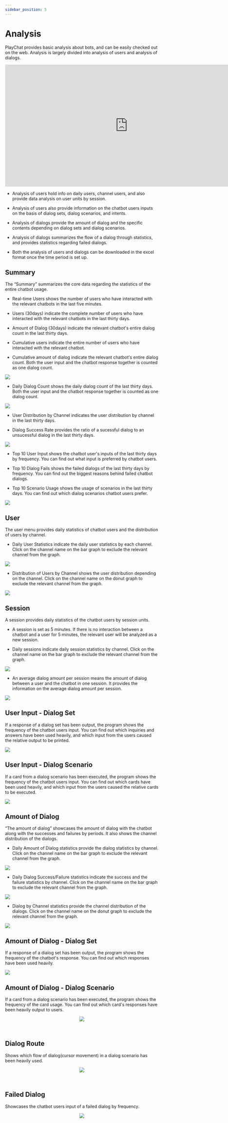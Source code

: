 ```yaml
---
sidebar_position: 5
---
```


# Analysis

PlayChat provides basic analysis about bots, and can be easily checked out on the web. Analysis is largely divided into analysis of users and analysis of dialogs.

<iframe width="804" height="400" src="https://www.youtube.com/embed/nMCj-q1xjUk" title="" frameborder="0" allow="accelerometer; autoplay; clipboard-write; encrypted-media; gyroscope; picture-in-picture; web-share" allowfullscreen></iframe>

- Analysis of users hold info on daily users, channel users, and also provide data analysis on user units by session.

- Analysis of users also provide information on the chatbot users inputs on the basis of dialog sets, dialog scenarios, and intents.

- Analysis of dialogs provide the amount of dialog and the specific contents depending on dialog sets and dialog scenarios.

- Analysis of dialogs summarizes the flow of a dialog through statistics, and provides statistics regarding failed dialogs.

- Both the analysis of users and dialogs can be downloaded in the excel format once the time period is set up.

## Summary

The “Summary” summarizes the core data regarding the statistics of the entire chatbot usage.

- Real-time Users shows the number of users who have interacted with the relevant chatbots in the last five minutes.

- Users (30days) indicate the complete number of users who have interacted with the relevant chatbots in the last thirty days.

- Amount of Dialog (30days) indicate the relevant chatbot's entire dialog count in the last thirty days.

- Cumulative users indicate the entire number of users who have interacted with the relevant chatbot.

- Cumulative amount of dialog indicate the relevant chatbot's entire dialog count. Both the user input and the chatbot response together is counted as one dialog count.

<img src="/img/aichat/analysis-summary.png" />

<br/>

- Daily Dialog Count shows the daily dialog count of the last thirty days. Both the user input and the chatbot response together is counted as one dialog count.

<img src="/img/aichat/analysis-summary2.png" />

<br/>

- User Distribution by Channel indicates the user distribution by channel in the last thirty days.

- Dialog Success Rate provides the ratio of a sucessful dialog to an unsucessful dialog in the last thirty days.

<img src="/img/aichat/analysis-summary3.png" />

<br/>

- Top 10 User Input shows the chatbot user's inputs of the last thirty days by frequency. You can find out what input is preferred by chatbot users.

- Top 10 Dialog Fails shows the failed dialogs of the last thirty days by frequency. You can find out the biggest reasons behind failed chatbot dialogs.

- Top 10 Scenario Usage shows the usage of scenarios in the last thirty days. You can find out which dialog scenarios chatbot users prefer.

<img src="/img/aichat/analysis-summary4.png" />

<br/>

## User

The user menu provides daily statistics of chatbot users and the distribution of users by channel.

- Daily User Statistics indicate the daily user statistics by each channel. Click on the channel name on the bar graph to exclude the relevant channel from the graph.

<img src="/img/aichat/analysis-user.png" />

<br/>

- Distribution of Users by Channel shows the user distribution depending on the channel. Click on the channel name on the donut graph to exclude the relevant channel from the graph.

<img src="/img/aichat/analysis-user2.png" />

<br/>

## Session

A session provides daily statistics of the chatbot users by session units.

- A session is set as 5 minutes. If there is no interaction between a chatbot and a user for 5 minutes, the relevant user will be analyzed as a new session.

- Daily sessions indicate daily session statistics by channel. Click on the channel name on the bar graph to exclude the relevant channel from the graph.

<img src="/img/aichat/analysis-session.png" />

<br/>

- An average dialog amount per session means the amount of dialog between a user and the chatbot in one session. It provides the information on the average dialog amount per session.

<img src="/img/aichat/analysis-session2.png" />

<br/>

## User Input - Dialog Set

If a response of a dialog set has been output, the program shows the frequency of the chatbot users input. You can find out which inquiries and answers have been used heavily, and which input from the users caused the relative output to be printed.

<img src="/img/aichat/analysis-userInput-dialogset.png" />

<br/>

## User Input - Dialog Scenario

If a card from a dialog scenario has been executed, the program shows the frequency of the chatbot users input. You can find out which cards have been used heavily, and which input from the users caused the relative cards to be executed.

<img src="/img/aichat/analysis-userInput-dialogset2.png" />

<br/>

## Amount of Dialog

“The amount of dialog” showcases the amount of dialog with the chatbot along with the successes and failures by periods. It also shows the channel distribution of the dialogs.

- Daily Amount of Dialog statistics provide the dialog statistics by channel. Click on the channel name on the bar graph to exclude the relevant channel from the graph.

<img src="/img/aichat/analysis-dialog.png" />

<br/>

- Daily Dialog Success/Failure statistics indicate the success and the failure statistics by channel. Click on the channel name on the bar graph to exclude the relevant channel from the graph.

<img src="/img/aichat/analysis-dialog2.png" />

<br/>

- Dialog by Channel statistics provide the channel distribution of the dialogs. Click on the channel name on the donut graph to exclude the relevant channel from the graph.

<img src="/img/aichat/analysis-dialog3.png" />

<br/>

## Amount of Dialog - Dialog Set

If a response of a dialog set has been output, the program shows the frequency of the chatbot's response. You can find out which responses have been used heavily.

<img src="/img/aichat/analysis-dialog-dialogset.png" />

<br/>

## Amount of Dialog - Dialog Scenario

If a card from a dialog scenario has been executed, the program shows the frequency of the card usage. You can find out which card's responses have been heavily output to users.

<p align="center">
<img src="/img/aichat/analysis-dialog-scenario.png" />
</p>

<br/>

## Dialog Route

Shows which flow of dialog(cursor movement) in a dialog scenario has been heavily used.

<p align="center">
<img src="/img/aichat/analysis-dialog-dialogpath.png" />
</p>

<br/>

## Failed Dialog

Showcases the chatbot users input of a failed dialog by frequency.

<p align="center">
<img src="/img/aichat/analysis-fail.png" />
</p>

<br/>
